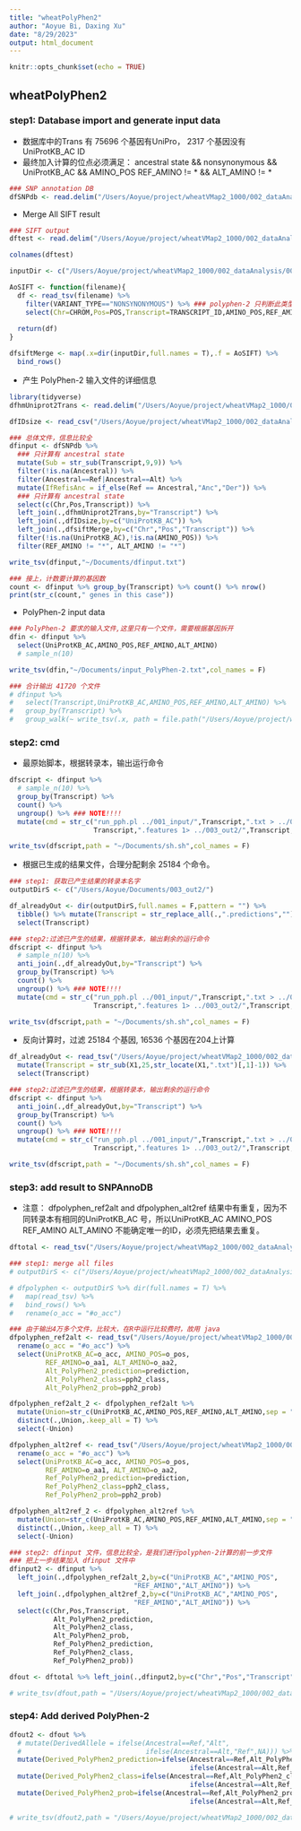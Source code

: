 ```yaml
---
title: "wheatPolyPhen2"
author: "Aoyue Bi, Daxing Xu"
date: "8/29/2023"
output: html_document
---
```


```r
knitr::opts_chunk$set(echo = TRUE)
```

## wheatPolyPhen2
### step1: Database import and generate input data

-   数据库中的Trans 有 75696 个基因有UniPro， 2317 个基因没有
    UniProtKB_AC ID
-   最终加入计算的位点必须满足： ancestral state && nonsynonymous &&
    UniProtKB_AC && AMINO_POS REF_AMINO != * && ALT_AMINO != *

```r
### SNP annotation DB
dfSNPdb <- read.delim("/Users/Aoyue/project/wheatVMap2_1000/002_dataAnalysis/004_annoDB/006_geneSNPAnnotation_merge/001_geneSNPAnno.txt.gz")
```

-   Merge All SIFT result
```r
### SIFT output
dftest <- read.delim("/Users/Aoyue/project/wheatVMap2_1000/002_dataAnalysis/004_annoDB/002_sift/003_output/001_alt/chr001_gene_vmap2.1_SIFTannotations.xls.gz")

colnames(dftest)

inputDir <- c("/Users/Aoyue/project/wheatVMap2_1000/002_dataAnalysis/004_annoDB/002_sift/003_output/001_alt")

AoSIFT <- function(filename){
  df <- read_tsv(filename) %>% 
    filter(VARIANT_TYPE=="NONSYNONYMOUS") %>% ### polyphen-2 只判断此类型的变异
    select(Chr=CHROM,Pos=POS,Transcript=TRANSCRIPT_ID,AMINO_POS,REF_AMINO,ALT_AMINO)
  
  return(df)
}

dfsiftMerge <- map(.x=dir(inputDir,full.names = T),.f = AoSIFT) %>% 
  bind_rows()
```
- 产生 PolyPhen-2 输入文件的详细信息
```r
library(tidyverse)
dfhmUniprot2Trans <- read.delim("/Users/Aoyue/project/wheatVMap2_1000/002_dataAnalysis/013_LIST_S2/002_IDconversion/Uniprot2TransHashmap.txt") ### 130,830 lines

dfIDsize <- read_csv("/Users/Aoyue/project/wheatVMap2_1000/002_dataAnalysis/013_LIST_S2/000_script/ID.csv",col_names = F) %>% select(UniProtKB_AC=X1,Amino_Size=X2)

### 总体文件，信息比较全
dfinput <- dfSNPdb %>%
  ### 只计算有 ancestral state
  mutate(Sub = str_sub(Transcript,9,9)) %>%
  filter(!is.na(Ancestral)) %>%
  filter(Ancestral==Ref|Ancestral==Alt) %>%
  mutate(IfRefisAnc = if_else(Ref == Ancestral,"Anc","Der")) %>%
  ### 只计算有 ancestral state
  select(c(Chr,Pos,Transcript)) %>%
  left_join(.,dfhmUniprot2Trans,by="Transcript") %>% 
  left_join(.,dfIDsize,by=c("UniProtKB_AC")) %>% 
  left_join(.,dfsiftMerge,by=c("Chr","Pos","Transcript")) %>% 
  filter(!is.na(UniProtKB_AC),!is.na(AMINO_POS)) %>% 
  filter(REF_AMINO != "*", ALT_AMINO != "*")

write_tsv(dfinput,"~/Documents/dfinput.txt")

### 接上，计数要计算的基因数
count <- dfinput %>% group_by(Transcript) %>% count() %>% nrow()
print(str_c(count," genes in this case")) 
```

- PolyPhen-2 input data
```r
### PolyPhen-2 要求的输入文件,这里只有一个文件，需要根据基因拆开
dfin <- dfinput %>% 
  select(UniProtKB_AC,AMINO_POS,REF_AMINO,ALT_AMINO)
  # sample_n(10)

write_tsv(dfin,"~/Documents/input_PolyPhen-2.txt",col_names = F)
```

```r
### 合计输出 41720 个文件
# dfinput %>%
#   select(Transcript,UniProtKB_AC,AMINO_POS,REF_AMINO,ALT_AMINO) %>% 
#   group_by(Transcript) %>%
#   group_walk(~ write_tsv(.x, path = file.path("/Users/Aoyue/project/wheatVMap2_1000/002_dataAnalysis/015_PolyPhen_2/001_input",str_c(.y,".txt")),col_names = F))

```

### step2: cmd
- 最原始脚本，根据转录本，输出运行命令
```r
dfscript <- dfinput %>% 
  # sample_n(10) %>% 
  group_by(Transcript) %>% 
  count() %>%
  ungroup() %>% ### NOTE!!!!
  mutate(cmd = str_c("run_pph.pl ../001_input/",Transcript,".txt > ../002_out1/",Transcript,".features 2> ../004_log/",Transcript,".log && run_weka.pl ../002_out1/",
                     Transcript,".features 1> ../003_out2/",Transcript,".predictions && echo ",Transcript," Done")) %>% select(cmd) %>% ungroup()

write_tsv(dfscript,path = "~/Documents/sh.sh",col_names = F)
```
- 根据已生成的结果文件，合理分配剩余 25184 个命令。
```r
### step1: 获取已产生结果的转录本名字
outputDirS <- c("/Users/Aoyue/Documents/003_out2/")

df_alreadyOut <- dir(outputDirS,full.names = F,pattern = "") %>% 
  tibble() %>% mutate(Transcript = str_replace_all(.,".predictions","")) %>% 
  select(Transcript)

### step2:过滤已产生的结果，根据转录本，输出剩余的运行命令
dfscript <- dfinput %>% 
  # sample_n(10) %>%
  anti_join(.,df_alreadyOut,by="Transcript") %>% 
  group_by(Transcript) %>% 
  count() %>%
  ungroup() %>% ### NOTE!!!!
  mutate(cmd = str_c("run_pph.pl ../001_input/",Transcript,".txt > ../002_out1/",Transcript,".features 2> ../004_log/",Transcript,".log && run_weka.pl ../002_out1/",
                     Transcript,".features 1> ../003_out2/",Transcript,".predictions && echo ",Transcript," Done")) %>% select(cmd) %>% ungroup()

write_tsv(dfscript,path = "~/Documents/sh.sh",col_names = F)

```
- 反向计算时，过滤 25184 个基因, 16536 个基因在204上计算
```r
df_alreadyOut <- read_tsv("/Users/Aoyue/project/wheatVMap2_1000/002_dataAnalysis/015_PolyPhen_2/000_script/002_remain/sh.sh",col_names = F) %>%
  mutate(Transcript = str_sub(X1,25,str_locate(X1,".txt")[,1]-1)) %>% 
  select(Transcript)

### step2:过滤已产生的结果，根据转录本，输出剩余的运行命令
dfscript <- dfinput %>% 
  anti_join(.,df_alreadyOut,by="Transcript") %>%  
  group_by(Transcript) %>% 
  count() %>% 
  ungroup() %>% ### NOTE!!!!
  mutate(cmd = str_c("run_pph.pl ../001_input/",Transcript,".txt > ../002_out1/",Transcript,".features 2> ../004_log/",Transcript,".log && run_weka.pl ../002_out1/",
                     Transcript,".features 1> ../003_out2/",Transcript,".predictions && echo ",Transcript," Done")) %>% select(cmd) %>% ungroup()

write_tsv(dfscript,path = "~/Documents/sh.sh",col_names = F)
```




### step3: add result to SNPAnnoDB
- 注意： dfpolyphen_ref2alt and dfpolyphen_alt2ref 结果中有重复，因为不同转录本有相同的UniProtKB_AC 号，所以UniProtKB_AC AMINO_POS REF_AMINO ALT_AMINO 不能确定唯一的ID，必须先把结果去重复。 
```r
dftotal <- read_tsv("/Users/Aoyue/project/wheatVMap2_1000/002_dataAnalysis/004_annoDB/006_geneSNPAnnotation_merge/009_geneSNPAnno.txt.gz")
```

```r
### step1: merge all files
# outputDirS <- c("/Users/Aoyue/project/wheatVMap2_1000/002_dataAnalysis/015_PolyPhen_2/002_out2")

# dfpolyphen <- outputDirS %>% dir(full.names = T) %>% 
#   map(read_tsv) %>% 
#   bind_rows() %>% 
#   rename(o_acc = "#o_acc")

### 由于输出4万多个文件，比较大，在R中运行比较费时，故用 java 
dfpolyphen_ref2alt <- read_tsv("/Users/Aoyue/project/wheatVMap2_1000/002_dataAnalysis/015_PolyPhen_2/004_out_merge/PolyPhen_2_ref2alt_predictions.txt.gz") %>% 
  rename(o_acc = "#o_acc") %>% 
  select(UniProtKB_AC=o_acc, AMINO_POS=o_pos, 
         REF_AMINO=o_aa1, ALT_AMINO=o_aa2,
         Alt_PolyPhen2_prediction=prediction,
         Alt_PolyPhen2_class=pph2_class,
         Alt_PolyPhen2_prob=pph2_prob) 

dfpolyphen_ref2alt_2 <- dfpolyphen_ref2alt %>% 
  mutate(Union=str_c(UniProtKB_AC,AMINO_POS,REF_AMINO,ALT_AMINO,sep = "_")) %>% 
  distinct(.,Union,.keep_all = T) %>% 
  select(-Union)

dfpolyphen_alt2ref <- read_tsv("/Users/Aoyue/project/wheatVMap2_1000/002_dataAnalysis/015_PolyPhen_2/004_out_merge/PolyPhen_2_alt2ref_predictions.txt.gz") %>% 
  rename(o_acc = "#o_acc") %>% 
  select(UniProtKB_AC=o_acc, AMINO_POS=o_pos, 
         REF_AMINO=o_aa1, ALT_AMINO=o_aa2,
         Ref_PolyPhen2_prediction=prediction,
         Ref_PolyPhen2_class=pph2_class,
         Ref_PolyPhen2_prob=pph2_prob)

dfpolyphen_alt2ref_2 <- dfpolyphen_alt2ref %>% 
  mutate(Union=str_c(UniProtKB_AC,AMINO_POS,REF_AMINO,ALT_AMINO,sep = "_")) %>% 
  distinct(.,Union,.keep_all = T) %>% 
  select(-Union)

### step2: dfinput 文件，信息比较全，是我们进行polyphen-2计算的前一步文件
### 把上一步结果加入 dfinput 文件中
dfinput2 <- dfinput %>% 
  left_join(.,dfpolyphen_ref2alt_2,by=c("UniProtKB_AC","AMINO_POS",
                               "REF_AMINO","ALT_AMINO")) %>% 
  left_join(.,dfpolyphen_alt2ref_2,by=c("UniProtKB_AC","AMINO_POS",
                               "REF_AMINO","ALT_AMINO")) %>%   
  select(c(Chr,Pos,Transcript,
           Alt_PolyPhen2_prediction,
           Alt_PolyPhen2_class,
           Alt_PolyPhen2_prob,
           Ref_PolyPhen2_prediction,
           Ref_PolyPhen2_class,
           Ref_PolyPhen2_prob)) 

dfout <- dftotal %>% left_join(.,dfinput2,by=c("Chr","Pos","Transcript"))

# write_tsv(dfout,path = "/Users/Aoyue/project/wheatVMap2_1000/002_dataAnalysis/004_annoDB/006_geneSNPAnnotation_merge/010_geneSNPAnno.txt.gz")
```

### step4: Add derived PolyPhen-2
```r
dfout2 <- dfout %>% 
  # mutate(DerivedAllele = ifelse(Ancestral==Ref,"Alt",
  #                               ifelse(Ancestral==Alt,"Ref",NA))) %>% 
  mutate(Derived_PolyPhen2_prediction=ifelse(Ancestral==Ref,Alt_PolyPhen2_prediction,
                                             ifelse(Ancestral==Alt,Ref_PolyPhen2_prediction,NA))) %>% 
  mutate(Derived_PolyPhen2_class=ifelse(Ancestral==Ref,Alt_PolyPhen2_class,
                                             ifelse(Ancestral==Alt,Ref_PolyPhen2_class,NA))) %>% 
  mutate(Derived_PolyPhen2_prob=ifelse(Ancestral==Ref,Alt_PolyPhen2_prob,
                                             ifelse(Ancestral==Alt,Ref_PolyPhen2_prob,NA)))

# write_tsv(dfout2,path = "/Users/Aoyue/project/wheatVMap2_1000/002_dataAnalysis/004_annoDB/006_geneSNPAnnotation_merge/011_geneSNPAnno.txt.gz")

```

